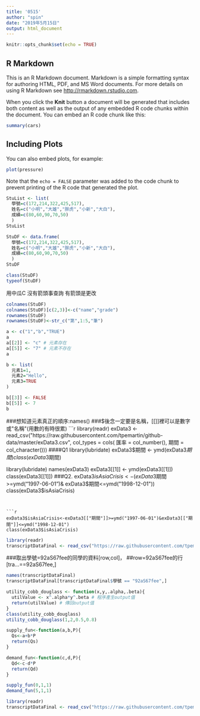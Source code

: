 ```yaml
---
title: '0515'
author: "spin"
date: "2019年5月15日"
output: html_document
---
```


```r
knitr::opts_chunk$set(echo = TRUE)
```

## R Markdown

This is an R Markdown document. Markdown is a simple formatting syntax for authoring HTML, PDF, and MS Word documents. For more details on using R Markdown see <http://rmarkdown.rstudio.com>.

When you click the **Knit** button a document will be generated that includes both content as well as the output of any embedded R code chunks within the document. You can embed an R code chunk like this:

```r
summary(cars)
```

## Including Plots

You can also embed plots, for example:

```r
plot(pressure)
```

Note that the `echo = FALSE` parameter was added to the code chunk to prevent printing of the R code that generated the plot.


```r
StuList <- list(
  學號=c(172,214,322,425,517),
  姓名=c("小明","大雄","胖虎","小新","大白"),
  成績=c(80,60,90,70,50)
  )
StuList
```
```r
StuDF <- data.frame(
  學號=c(172,214,322,425,517),
  姓名=c("小明","大雄","胖虎","小新","大白"),
  成績=c(80,60,90,70,50)
  )
StuDF 

class(StuDF)
typeof(StuDF)
```

用中瓜C   沒有箭頭事查詢 有箭頭是更改
```r
colnames(StuDF)
colnames(StuDF)[c(2,3)]<-c("name","grade")
rownames(StuDF)
rownames(StuDF)<-str_c("第",1:5,"筆")
```
```r
a <- c("1","b","TRUE")
a
a[[2]] <- "c" # 元素存在
a[[5]] <- "7" # 元素不存在
a

b <- list(
  元素1=1,
  元素2="Hello",
  元素3=TRUE
)

b[[3]] <- FALSE
b[[5]] <- 7
b

```


###想知道元素真正的順序:names()
###$後念一定要是名稱，[[]]裡可以是數字或"名稱"(用數的有時很累)
```r
library(readr)
exData3 <- read_csv("https://raw.githubusercontent.com/tpemartin/github-data/master/exData3.csv",
                    col_types = cols(
                      匯率 = col_number(),
                      期間 = col_character()))
####Q1
library(lubridate)
exData3$期間 <- ymd(exData3$期間)
class(exData3$期間)

library(lubridate)
names(exData3)
exData3[[1]] <- ymd(exData3[[1]])
class(exData3[[1]])
###Q2.
exData3$isAsiaCrisis<- (exData3$期間>=ymd("1997-06-01")& exData3$期間<=ymd("1998-12-01"))
class(exData3$isAsiaCrisis)
```


```r
exData3$isAsiaCrisis<-exData3[["期間"]]>=ymd("1997-06-01")&exData3[["期間"]]<=ymd("1998-12-01")
class(exData3$isAsiaCrisis)
```

```r
library(readr)
transcriptDataFinal <- read_csv("https://raw.githubusercontent.com/tpemartin/github-data/master/transcriptDataFinal.csv")
```

###取出學號=92aS67fee的同學的資料[row,col]，
##row=92aS67fee的行[tra...==92aS67fee,]
```r
names(transcriptDataFinal)
transcriptDataFinal[transcriptDataFinal$學號 == "92aS67fee",]

```

```r
utility_cobb_douglass <- function(x,y,.alpha,.beta){
  utilValue <- x^.alpha*y^.beta # 程序產生output值
  return(utilValue) # 傳回output值
}
class(utility_cobb_douglass)
utility_cobb_douglass(1,2,0.5,0.8)
```
```r
supply_fun<-function(a,b,P){
  Qs<-a+b*P
  return(Qs)
}

demand_fun<-function(c,d,P){
  Qd<-c-d*P
  return(Qd)
}

supply_fun(0,1,1)
demand_fun(5,1,1)
```


```r
library(readr)
transcriptDataFinal <- read_csv("https://raw.githubusercontent.com/tpemartin/github-data/master/transcriptDataFinal.csv")
```





